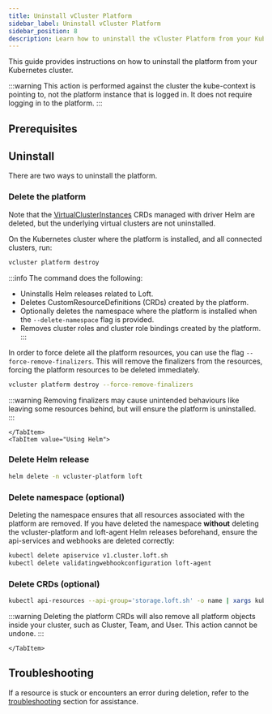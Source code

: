 ```yaml
---
title: Uninstall vCluster Platform
sidebar_label: Uninstall vCluster Platform
sidebar_position: 8
description: Learn how to uninstall the vCluster Platform from your Kubernetes cluster using the vCluster CLI or Helm.
---
```





This guide provides instructions on how to uninstall the platform from your Kubernetes cluster.

:::warning
This action is performed against the cluster the kube-context is pointing to, not the platform instance that is logged in. It does not require logging in to the platform.
:::

## Prerequisites

<Prerequisites />

## Uninstall

There are two ways to uninstall the platform.

<Tabs>
    <TabItem value="Using vCluster CLI">
<VersionBadge vclusterVersion="v0.24" />

### Delete the platform

Note that the
[VirtualClusterInstances](/platform/api/resources/virtualclusterinstance)
CRDs managed with driver Helm are deleted, but the underlying virtual clusters
are not uninstalled.

On the Kubernetes cluster where the platform is installed, and all connected clusters, run:

```bash title="Delete the platform using vCluster CLI"
vcluster platform destroy
```

:::info
The command does the following:
- Uninstalls Helm releases related to Loft.
- Deletes CustomResourceDefinitions (CRDs) created by the platform.
- Optionally deletes the namespace where the platform is installed when the `--delete-namespace` flag is provided.
- Removes cluster roles and cluster role bindings created by the platform.
:::

In order to force delete all the platform resources, you can use the flag `--force-remove-finalizers`. This will remove the
finalizers from the resources, forcing the platform resources to be deleted immediately.

```bash title="Force delete the platform using vCluster CLI"
vcluster platform destroy --force-remove-finalizers
```

:::warning
Removing finalizers may cause unintended behaviours like leaving some resources behind, but will ensure the platform is uninstalled.
:::

    </TabItem>
    <TabItem value="Using Helm">

### Delete Helm release

```bash title="Delete the platform Helm release"
helm delete -n vcluster-platform loft
```

### Delete namespace (optional)

Deleting the namespace ensures that all resources associated with the platform are removed. If you have deleted the namespace **without** deleting the vcluster-platform and loft-agent Helm releases beforehand, ensure the api-services and webhooks are deleted correctly:

```bash title="Delete API service and webhook"
kubectl delete apiservice v1.cluster.loft.sh
kubectl delete validatingwebhookconfiguration loft-agent
```

### Delete CRDs (optional)

```bash title="Delete platform CRDs"
kubectl api-resources --api-group='storage.loft.sh' -o name | xargs kubectl delete crd
```

:::warning
Deleting the platform CRDs will also remove all platform objects inside your cluster, such as Cluster, Team, and User. This action cannot be undone.
:::

    </TabItem>

</Tabs>

## Troubleshooting

If a resource is stuck or encounters an error during deletion, refer to the
[troubleshooting](/platform/use-platform/troubleshooting)
section for assistance.
